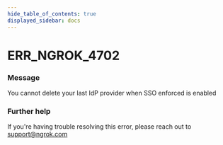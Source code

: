 ```yaml
---
hide_table_of_contents: true
displayed_sidebar: docs
---
```



# ERR_NGROK_4702

### Message

You cannot delete your last IdP provider when SSO enforced is enabled

<ErrorDetails error="err_ngrok_4702" />

### Further help

If you're having trouble resolving this error, please reach out to [support@ngrok.com](mailto:support@ngrok.com?subject=Help%20with%20ERR_NGROK_4702)

